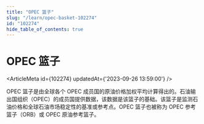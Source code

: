 ```yaml
---
title: "OPEC 篮子"
slug: "/learn/opec-basket-102274"
id: "102274"
hide_table_of_contents: true
---
```



# OPEC 篮子

<ArticleMeta id={102274} updatedAt={'2023-09-26 13:59:00'} />
<div className='border-solid border-b border-t-0 my-4 border-[var(--ifm-color-gray-300)]' />

OPEC 篮子是由全球各个 OPEC 成员国的原油价格加权平均计算得出的。石油输出国组织（OPEC）的成员国提供数据，该数据是该篮子的基础。该篮子是监测石油价格和全球石油市场稳定性的基准或参考点。OPEC 篮子也被称为 OPEC 参考篮子（ORB）或 OPEC 原油参考篮子。
